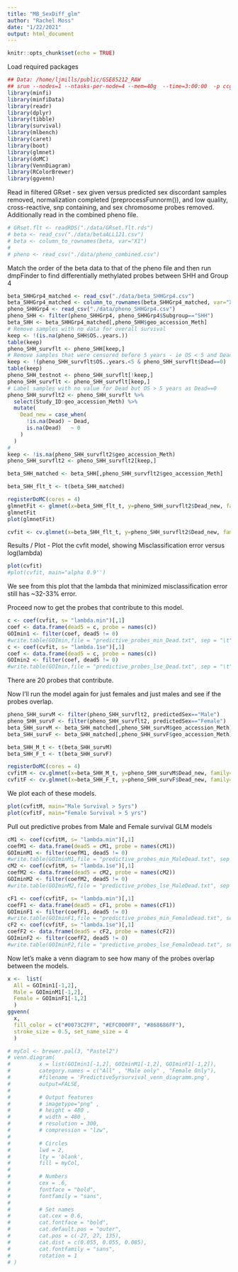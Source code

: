 ```yaml
---
title: "MB_SexDiff_glm"
author: "Rachel Moss"
date: "1/22/2021"
output: html_document
---
```


```r
knitr::opts_chunk$set(echo = TRUE)
```

Load required packages
```r
## Data: /home/ljmills/public/GSE85212_RAW
## srun --nodes=1 --ntasks-per-node=4 --mem=40g  --time=3:00:00  -p ccgg --pty bash -i
library(minfi)
library(minfiData)
library(readr)
library(dplyr)
library(tibble)
library(survival)
library(mlbench)
library(caret)
library(boot)
library(glmnet)
library(doMC)
library(VennDiagram)
library(RColorBrewer)
library(ggvenn)
```

Read in filtered GRset - sex given versus predicted sex discordant samples removed, normalization completed (preprocessFunnorm()), and low quality, cross-reactive, snp containing, and sex chromosome probes removed. Additionally read in the combined pheno file.
```r
# GRset.flt <- readRDS("./data/GRset.flt.rds")
# beta <- read_csv("./data/betaALL121.csv")
# beta <- column_to_rownames(beta, var="X1")
# 
# pheno <- read_csv("./data/pheno_combined.csv")


```
Match the order of the beta data to that of the pheno file and then run dmpFinder to find differentially methylated probes between SHH and Group 4 
```r
beta_SHHGrp4_matched <- read_csv("./data/beta_SHHGrp4.csv")
beta_SHHGrp4_matched <- column_to_rownames(beta_SHHGrp4_matched, var="X1")
pheno_SHHGrp4 <- read_csv("./data/pheno_SHHGrp4.csv")
pheno_SHH <- filter(pheno_SHHGrp4, pheno_SHHGrp4$Subgroup=="SHH")
beta_SHH <- beta_SHHGrp4_matched[,pheno_SHH$geo_accession_Meth]
# Remove samples with no data for overall survival
keep <- !(is.na(pheno_SHH$OS..years.))
table(keep)
pheno_SHH_survflt <- pheno_SHH[keep,]
# Remove samples that were censored before 5 years - ie OS < 5 and Dead==0
keep <- !(pheno_SHH_survflt$OS..years.<5 & pheno_SHH_survflt$Dead==0)
table(keep)
pheno_SHH_testnot <- pheno_SHH_survflt[!keep,]
pheno_SHH_survflt <- pheno_SHH_survflt[keep,]
# Label samples with no value for Dead but OS > 5 years as Dead==0
pheno_SHH_survflt2 <- pheno_SHH_survflt %>%
  select(Study_ID:geo_accession_Meth) %>%
  mutate(
    Dead_new = case_when(
      !is.na(Dead) ~ Dead,
      is.na(Dead)   ~ 0
    )
  )
# 
keep <- !is.na(pheno_SHH_survflt2$geo_accession_Meth)
pheno_SHH_survflt2 <- pheno_SHH_survflt2[keep,]

beta_SHH_matched <- beta_SHH[,pheno_SHH_survflt2$geo_accession_Meth]

beta_SHH_flt_t <- t(beta_SHH_matched)

```

```r
registerDoMC(cores = 4)
glmnetFit <- glmnet(x=beta_SHH_flt_t, y=pheno_SHH_survflt2$Dead_new, family="binomial")
glmnetFit
plot(glmnetFit)

cvfit <- cv.glmnet(x=beta_SHH_flt_t, y=pheno_SHH_survflt2$Dead_new, family="binomial", type.measure="class")
```
Results / Plot - Plot the cvfit model, showing Misclassification error versus log(lambda)
```r
plot(cvfit)
#plot(cvfit, main="alpha 0.9'')

```

We see from this plot that the lambda that minimized misclassification error still has ~32-33% error.

Proceed now to get the probes that contribute to this model.
```r
c <- coef(cvfit, s= "lambda.min")[,1]
coef <- data.frame(dead5 = c, probe = names(c))
GOImin1 <- filter(coef, dead5 != 0)
#write.table(GOImin,file = "predictive_probes_min_Dead.txt", sep = "\t", quote = F, col.names = T, row.names = F)
c <- coef(cvfit, s= "lambda.1se")[,1]
coef <- data.frame(dead5 = c, probe = names(c))
GOImin2 <- filter(coef, dead5 != 0)
#write.table(GOImin,file = "predictive_probes_lse_Dead.txt", sep = "\t", quote = F, col.names = T, row.names = F)

```

There are 20 probes that contribute.

Now I'll run the model again for just females and just males and see if the probes overlap.
```r
pheno_SHH_survM <- filter(pheno_SHH_survflt2, predictedSex=="Male")
pheno_SHH_survF <- filter(pheno_SHH_survflt2, predictedSex=="Female")
beta_SHH_survM <- beta_SHH_matched[,pheno_SHH_survM$geo_accession_Meth]
beta_SHH_survF <- beta_SHH_matched[,pheno_SHH_survF$geo_accession_Meth]

beta_SHH_M_t <- t(beta_SHH_survM)
beta_SHH_F_t <- t(beta_SHH_survF)

registerDoMC(cores = 4)
cvfitM <- cv.glmnet(x=beta_SHH_M_t, y=pheno_SHH_survM$Dead_new, family="binomial", type.measure="class")
cvfitF <- cv.glmnet(x=beta_SHH_F_t, y=pheno_SHH_survF$Dead_new, family="binomial", type.measure="class")
```

We plot each of these models.
```r

plot(cvfitM, main="Male Survival > 5yrs")
plot(cvfitF, main="Female Survival > 5 yrs")

```

Pull out predictive probes from Male and Female survival GLM models
```r
cM1 <- coef(cvfitM, s= "lambda.min")[,1]
coefM1 <- data.frame(dead5 = cM1, probe = names(cM1))
GOIminM1 <- filter(coefM1, dead5 != 0)
#write.table(GOIminM1,file = "predictive_probes_min_MaleDead.txt", sep = "\t", quote = F, col.names = T, row.names = F)
cM2 <- coef(cvfitM, s= "lambda.1se")[,1]
coefM2 <- data.frame(dead5 = cM2, probe = names(cM2))
GOIminM2 <- filter(coefM2, dead5 != 0)
#write.table(GOIminM2,file = "predictive_probes_lse_MaleDead.txt", sep = "\t", quote = F, col.names = T, row.names = F)

cF1 <- coef(cvfitF, s= "lambda.min")[,1]
coefF1 <- data.frame(dead5 = cF1, probe = names(cF1))
GOIminF1 <- filter(coefF1, dead5 != 0)
#write.table(GOIminF1,file = "predictive_probes_min_FemaleDead.txt", sep = "\t", quote = F, col.names = T, row.names = F)
cF2 <- coef(cvfitF, s= "lambda.1se")[,1]
coefF2 <- data.frame(dead5 = cF2, probe = names(cF2))
GOIminF2 <- filter(coefF2, dead5 != 0)
#write.table(GOIminF2,file = "predictive_probes_lse_FemaleDead.txt", sep = "\t", quote = F, col.names = T, row.names = F)

```

Now let's make a venn diagram to see how many of the probes overlap between the models.
```r
x <-  list(
  All = GOImin1[-1,2],
  Male = GOIminM1[-1,2], 
  Female = GOIminF1[-1,2]
  )
ggvenn(
  x, 
  fill_color = c("#0073C2FF", "#EFC000FF", "#868686FF"),
  stroke_size = 0.5, set_name_size = 4
  )

# myCol <- brewer.pal(3, "Pastel2")
# venn.diagram(
#         x = list(GOImin1[-1,2], GOIminM1[-1,2], GOIminF1[-1,2]),
#         category.names = c("All" , "Male only" , "Female Only"),
#         #filename = 'Predictive5yrsurvival_venn_diagramm.png',
#         output=FALSE,
#         
#         # Output features
#         # imagetype="png" ,
#         # height = 480 , 
#         # width = 480 , 
#         # resolution = 300,
#         # compression = "lzw",
#         
#         # Circles
#         lwd = 2,
#         lty = 'blank',
#         fill = myCol,
#         
#         # Numbers
#         cex = .6,
#         fontface = "bold",
#         fontfamily = "sans",
#         
#         # Set names
#         cat.cex = 0.6,
#         cat.fontface = "bold",
#         cat.default.pos = "outer",
#         cat.pos = c(-27, 27, 135),
#         cat.dist = c(0.055, 0.055, 0.085),
#         cat.fontfamily = "sans",
#         rotation = 1
# )


```

